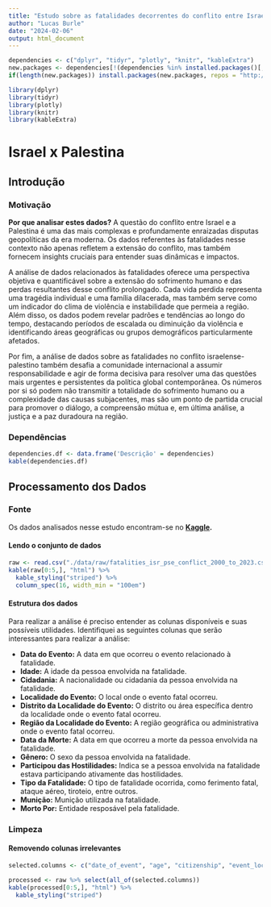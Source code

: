 ---
title: "Estudo sobre as fatalidades decorrentes do conflito entre Israel e Palestina"
author: "Lucas Burle"
date: "2024-02-06"
output: html_document
---
```{r dependencias, echo=F, results='hide', warning=F, message=F}
dependencies <- c("dplyr", "tidyr", "plotly", "knitr", "kableExtra")
new.packages <- dependencies[!(dependencies %in% installed.packages()[,"Package"])]
if(length(new.packages)) install.packages(new.packages, repos = "http://cran.rstudio.com/" )

library(dplyr)
library(tidyr)
library(plotly)
library(knitr)
library(kableExtra)
```
# Israel x Palestina {.tabset}

## Introdução {.tabset}
### Motivação
**Por que analisar estes dados?** A questão do conflito entre Israel e a Palestina é uma das mais complexas e profundamente enraizadas disputas geopolíticas da era moderna. Os dados referentes às fatalidades nesse contexto não apenas refletem a extensão do conflito, mas também fornecem insights cruciais para entender suas dinâmicas e impactos.  
  
A análise de dados relacionados às fatalidades oferece uma perspectiva objetiva e quantificável sobre a extensão do sofrimento humano e das perdas resultantes desse conflito prolongado. Cada vida perdida representa uma tragédia individual e uma família dilacerada, mas também serve como um indicador do clima de violência e instabilidade que permeia a região. Além disso, os dados podem revelar padrões e tendências ao longo do tempo, destacando períodos de escalada ou diminuição da violência e identificando áreas geográficas ou grupos demográficos particularmente afetados.

Por fim, a análise de dados sobre as fatalidades no conflito israelense-palestino também desafia a comunidade internacional a assumir responsabilidade e agir de forma decisiva para resolver uma das questões mais urgentes e persistentes da política global contemporânea. Os números por si só podem não transmitir a totalidade do sofrimento humano ou a complexidade das causas subjacentes, mas são um ponto de partida crucial para promover o diálogo, a compreensão mútua e, em última análise, a justiça e a paz duradoura na região.  

### Dependências
```{r echo=F, results='asis'}
dependencies.df <- data.frame('Descrição' = dependencies)
kable(dependencies.df)
```
## Processamento dos Dados {.tabset}

### Fonte
Os dados analisados nesse estudo encontram-se no **[Kaggle](https://www.kaggle.com/datasets/willianoliveiragibin/fatalities-in-the-israeli-palestinian).**  

#### Lendo o conjunto de dados
```{r echo=T, cache=F, }
raw <- read.csv("./data/raw/fatalities_isr_pse_conflict_2000_to_2023.csv")
kable(raw[0:5,], "html") %>%
  kable_styling("striped") %>%
  column_spec(16, width_min = "100em")
```
#### Estrutura dos dados
Para realizar a análise é preciso entender as colunas disponíveis e suas possíveis utilidades. 
Identifiquei as seguintes colunas que serão interessantes para realizar a análise:  

- **Data do Evento:** A data em que ocorreu o evento relacionado à fatalidade.
- **Idade:** A idade da pessoa envolvida na fatalidade.
- **Cidadania:** A nacionalidade ou cidadania da pessoa envolvida na fatalidade.
- **Localidade do Evento:** O local onde o evento fatal ocorreu.
- **Distrito da Localidade do Evento:** O distrito ou área específica dentro da localidade onde o evento fatal ocorreu.
- **Região da Localidade do Evento:** A região geográfica ou administrativa onde o evento fatal ocorreu.
- **Data da Morte:** A data em que ocorreu a morte da pessoa envolvida na fatalidade.
- **Gênero:** O sexo da pessoa envolvida na fatalidade.
- **Participou das Hostilidades:** Indica se a pessoa envolvida na fatalidade estava participando ativamente das hostilidades.
- **Tipo da Fatalidade:** O tipo de fatalidade ocorrida, como ferimento fatal, ataque aéreo, tiroteio, entre outros.
- **Munição:** Munição utilizada na fatalidade.
- **Morto Por:** Entidade resposável pela fatalidade.

### Limpeza
#### Removendo colunas irrelevantes
```{r echo=T}
selected.columns <- c("date_of_event", "age", "citizenship", "event_location", "event_location_district", "event_location_region", "date_of_death", "gender", "took_part_in_the_hostilities", "type_of_injury", "ammunition", "killed_by")

processed <- raw %>% select(all_of(selected.columns))
kable(processed[0:5,], "html") %>%
  kable_styling("striped")
```